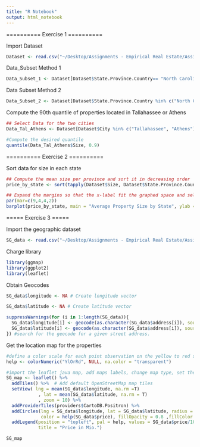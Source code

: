 ---
title: "R Notebook"
output: html_notebook
---

==========
Exercise 1
==========

Import Dataset
```{r}
Dataset <- read.csv("~/Desktop/Assignments - Empirical Real Estate/Assignment 1/ACC_data.txt", sep="")
```

Data_Subset Method 1
```{r}
Data_Subset_1 <- Dataset[Dataset$State.Province.Country== "North Carolina, USA" | Dataset$State.Province.Country== "South Carolina, USA",] 
```


Data Subset Method 2
```{r}
Data_Subset_2 <- Dataset[Dataset$State.Province.Country %in% c("North Carolina, USA", "South Carolina, USA"),]
```

Compute the 90th quantile of properties located in Tallahassee or Athens
```{r}
## Select Data for the two cities
Data_Tal_Athens <- Dataset[Dataset$City %in% c("Tallahassee", "Athens"), ]

#Compute the desired quantile
quantile(Data_Tal_Athens$Size, 0.9)
```

==========
Exercise 2
==========

Sort data for size in each state
```{r}
## Compute the mean size per province and sort it in decreasing order
price_by_state <- sort(tapply(Dataset$Size, Dataset$State.Province.Country, mean), decreasing = T) 

## Expand the margins so that the x-label fit the graphed space and select the las parameter to display the label perpendicular to the axis.
par(mar=c(9,4,4,2))
barplot(price_by_state, main = "Average Property Size by State", ylab ="Price", las = 2)

```


=====
Exercise 3
=====

Import the geographic dataset
```{r}
SG_data <- read.csv("~/Desktop/Assignments - Empirical Real Estate/Assignment 1/SGdata.txt", sep = " ", header = T)

```

Charge library
```{r}
library(ggmap)
library(ggplot2)
library(leaflet)
```



Obtain Geocodes
```{r}
SG_data$longitude <- NA # Create longitude vector

SG_data$latitude <- NA # Create latitude vector

suppressWarnings(for (i in 1:length(SG_data)){
  SG_data$longitude[i] <- geocode(as.character(SG_data$address[i]), source = "dsk")$lon
  SG_data$latitude[i] <- geocode(as.character(SG_data$address[i]), source = "dsk")$lat
}) #search for the geocode for a given street address.
```


Get the location map for the properties
```{r}
#define a color scale for each point observation on the yellow to red scale.
help <- colorNumeric("YlOrRd", NULL, na.color = "transparent") 

#import the leaflet java map, add maps labels, change map type, set the starting viewpoint, add circles for each data point and specify their color and scale by the price of the observation
SG_map <- leaflet() %>%
  addTiles() %>%  # Add default OpenStreetMap map tiles 
  setView( lng = mean(SG_data$longitude, na.rm =T)
            , lat = mean(SG_data$latitude, na.rm = T)
            , zoom = 10) %>%
  addProviderTiles(providers$CartoDB.Positron) %>%
  addCircles(lng = SG_data$longitude, lat = SG_data$latitude, radius = SG_data$price/1000,
             color = help(SG_data$price), fillOpacity = 0.8 ,fillColor = help(SG_data$price)) %>%
  addLegend(position = "topleft", pal = help, values = SG_data$price/10**6, 
            title = "Price in Mio.")

SG_map

```






